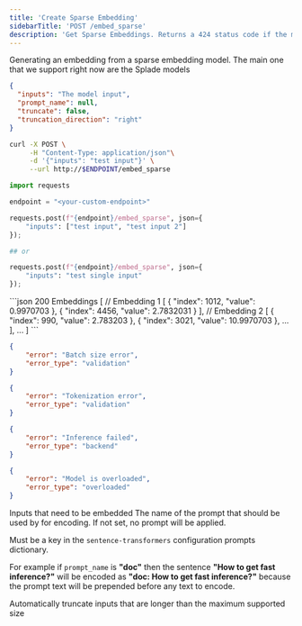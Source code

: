 ```yaml
---
title: 'Create Sparse Embedding'
sidebarTitle: 'POST /embed_sparse'
description: 'Get Sparse Embeddings. Returns a 424 status code if the model is not a Splade embedding model'
---
```


Generating an embedding from a sparse embedding model.
The main one that we support right now are the Splade models

<RequestExample>

```json RAW Json
{
  "inputs": "The model input",
  "prompt_name": null,
  "truncate": false,
  "truncation_direction": "right"
}
```

```sh curl
curl -X POST \
     -H "Content-Type: application/json"\
     -d '{"inputs": "test input"}' \
     --url http://$ENDPOINT/embed_sparse
```

```py python
import requests

endpoint = "<your-custom-endpoint>"

requests.post(f"{endpoint}/embed_sparse", json={
    "inputs": ["test input", "test input 2"]
});

## or 

requests.post(f"{endpoint}/embed_sparse", json={
    "inputs": "test single input"
});


```

</RequestExample>

<ResponseExample>
```json 200 Embeddings
[
    // Embedding 1
    [
        {
            "index": 1012,
            "value": 0.9970703
        },
        {
            "index": 4456,
            "value": 2.7832031
        }
    ],
    // Embedding 2
    [
        {
            "index": 990,
            "value": 2.783203
        },
        {
            "index": 3021,
            "value": 10.9970703
        },
        ...
    ],
    ...
]
```

```json 413
{
    "error": "Batch size error",
    "error_type": "validation"
}
```

```json 422
{
    "error": "Tokenization error",
    "error_type": "validation"
}
```

```json 424
{
    "error": "Inference failed",
    "error_type": "backend"
}
```

```json 429
{
    "error": "Model is overloaded",
    "error_type": "overloaded"
}
```
</ResponseExample>



<ParamField path="inputs" type="string | string[]" required>
  Inputs that need to be embedded
</ParamField>

<ParamField path="prompt_name" type="string">
The name of the prompt that should be used by for encoding. If not set, no prompt will be applied.

Must be a key in the `sentence-transformers` configuration prompts dictionary.

For example if `prompt_name` is **"doc"** then the sentence **"How to get fast inference?"** will be encoded as **"doc: How to get fast inference?"** because the prompt text will be prepended before any text to encode.
</ParamField>

<ParamField path="truncate" type="boolean" default="false">
Automatically truncate inputs that are longer than the maximum supported size
</ParamField>

<ParamField path="truncate_direction" type='"right" | "left"' default="right">
</ParamField>

